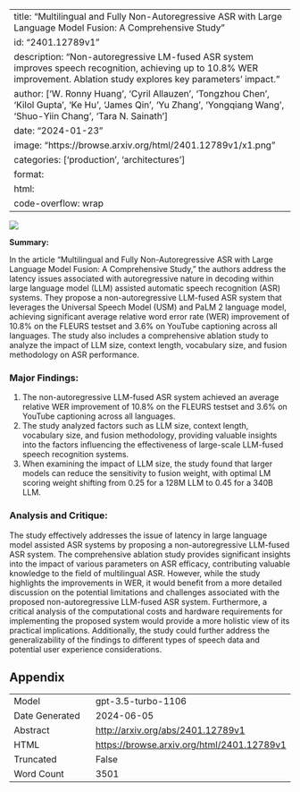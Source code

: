 
---
title: "Multilingual and Fully Non-Autoregressive ASR with Large Language Model Fusion: A Comprehensive Study"
id: "2401.12789v1"
description: "Non-autoregressive LM-fused ASR system improves speech recognition, achieving up to 10.8% WER improvement. Ablation study explores key parameters' impact."
author: ['W. Ronny Huang', 'Cyril Allauzen', 'Tongzhou Chen', 'Kilol Gupta', 'Ke Hu', 'James Qin', 'Yu Zhang', 'Yongqiang Wang', 'Shuo-Yiin Chang', 'Tara N. Sainath']
date: "2024-01-23"
image: "https://browse.arxiv.org/html/2401.12789v1/x1.png"
categories: ['production', 'architectures']
format:
  html:
    code-overflow: wrap
---

![](https://browse.arxiv.org/html/2401.12789v1/x1.png)

**Summary:**

In the article "Multilingual and Fully Non-Autoregressive ASR with Large Language Model Fusion: A Comprehensive Study," the authors address the latency issues associated with autoregressive nature in decoding within large language model (LLM) assisted automatic speech recognition (ASR) systems. They propose a non-autoregressive LLM-fused ASR system that leverages the Universal Speech Model (USM) and PaLM 2 language model, achieving significant average relative word error rate (WER) improvement of 10.8% on the FLEURS testset and 3.6% on YouTube captioning across all languages. The study also includes a comprehensive ablation study to analyze the impact of LLM size, context length, vocabulary size, and fusion methodology on ASR performance.

### Major Findings:
1. The non-autoregressive LLM-fused ASR system achieved an average relative WER improvement of 10.8% on the FLEURS testset and 3.6% on YouTube captioning across all languages.
2. The study analyzed factors such as LLM size, context length, vocabulary size, and fusion methodology, providing valuable insights into the factors influencing the effectiveness of large-scale LLM-fused speech recognition systems.
3. When examining the impact of LLM size, the study found that larger models can reduce the sensitivity to fusion weight, with optimal LM scoring weight shifting from 0.25 for a 128M LLM to 0.45 for a 340B LLM.

### Analysis and Critique:
The study effectively addresses the issue of latency in large language model assisted ASR systems by proposing a non-autoregressive LLM-fused ASR system. The comprehensive ablation study provides significant insights into the impact of various parameters on ASR efficacy, contributing valuable knowledge to the field of multilingual ASR. However, while the study highlights the improvements in WER, it would benefit from a more detailed discussion on the potential limitations and challenges associated with the proposed non-autoregressive LLM-fused ASR system. Furthermore, a critical analysis of the computational costs and hardware requirements for implementing the proposed system would provide a more holistic view of its practical implications. Additionally, the study could further address the generalizability of the findings to different types of speech data and potential user experience considerations.

## Appendix

|          |          |
|----------|----------|
| Model     | gpt-3.5-turbo-1106       |
| Date Generated     | 2024-06-05       |
| Abstract | [http://arxiv.org/abs/2401.12789v1](http://arxiv.org/abs/2401.12789v1)        |
| HTML     | [https://browse.arxiv.org/html/2401.12789v1](https://browse.arxiv.org/html/2401.12789v1)       |
| Truncated       | False       |
| Word Count       | 3501       |
